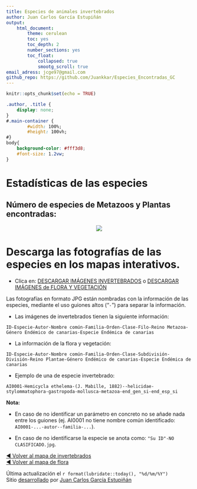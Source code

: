 ```yaml
---
title: Especies de animales invertebrados
author: Juan Carlos García Estupiñán
output: 
    html_document:
        theme: cerulean
        toc: yes
        toc_depth: 2
        number_sections: yes
        toc_float: 
            collapsed: true
            smootg_scroll: true
email_adress: jcge97@gmail.com
github_repo: https://github.com/Juankkar/Especies_Encontradas_GC
---
```


```r
knitr::opts_chunk$set(echo = TRUE)
```

```css
.author, .title {
    display: none;
}
#.main-container {
        #width: 100%;
        #height: 100vh;
#}
body{
    background-color: #fff3d8;
    #font-size: 1.2vw;
}
```

# **Estadísticas de las especies**

## Número de especies de Metazoos y Plantas encontradas:

<center>

![](figures/n_plantae_metazoa.png)

</center>

# Descarga las fotografías de las especies en los mapas interativos.

* Clica en: [DESCARGAR IMÁGENES INVERTEBRADOS](https://www.dropbox.com/scl/fo/j8wy15nzlrpn98dkpsu6e/h?rlkey=27la6qjalew06kc9wy3cgundv&dl=1) o [DESCARGAR IMÁGENES de FLORA Y VEGETACIÓN](https://www.dropbox.com/scl/fo/z9ad8tcbh02d2zy7g7xf0/h?rlkey=yvu3gii63sfvpicsgplvbty88&dl=1) 

Las fotografías en formato JPG están nombradas con la información de las especies, mediante el uso guiones altos ("```-```") para separar la información.

* Las imágenes de invertebrados tienen la siguiente información: 

```
ID-Especie-Autor-Nombre común-Familia-Orden-Clase-Filo-Reino Metazoa-Género Endémico de canarias-Especie Endémica de canarias
``` 

* La información de la flora y vegetación: 

```
ID-Especie-Autor-Nombre común-Familia-Orden-Clase-Subdivisión-División-Reino Plantae-Género Endémico de canarias-Especie Endémica de canarias
``` 

* Ejemplo de una de especie invertebrado:

```
AI0001-Hemicycla ethelema-(J. Mabille, 1882)--helicidae-stylommatophora-gastropoda-mollusca-metazoa-end_gen_si-end_esp_si
```

**Nota: ** 

- En caso de no identificar un parámetro en concreto no se añade nada entre los guiones (ej. AI0001 no tiene nombre común identificado: ```AI0001-...-autor--familia-...```).

- En caso de no identificarse la especie se anota como: ```"Su ID"-NO CLASIFICADO.jpg```.

<a href="./invertebrates">&#9664; Volver al mapa de invertebrados</a>  
<a href="./flora">&#9664; Volver al mapa de flora</a>  

Última actualización el `r format(lubridate::today(), "%d/%m/%Y")`  
Sitio [desarrollado](`r rmarkdown::metadata$github_repo`) por [Juan Carlos García Estupiñán](mailto:`r rmarkdown::metadata$email_adress`)
